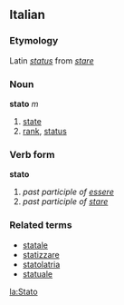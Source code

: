 ==Italian==
===Etymology===
Latin ''[[status]]'' from ''[[stare]]''
===Noun===
'''stato''' ''m''

# [[state]]
# [[rank]], [[status]]

===Verb form===
'''stato'''

# ''past participle of [[essere]]''
# ''past participle of [[stare]]''

===Related terms===
*[[statale]]
*[[statizzare]]
*[[statolatria]]
*[[statuale]]

[[la:Stato]]
